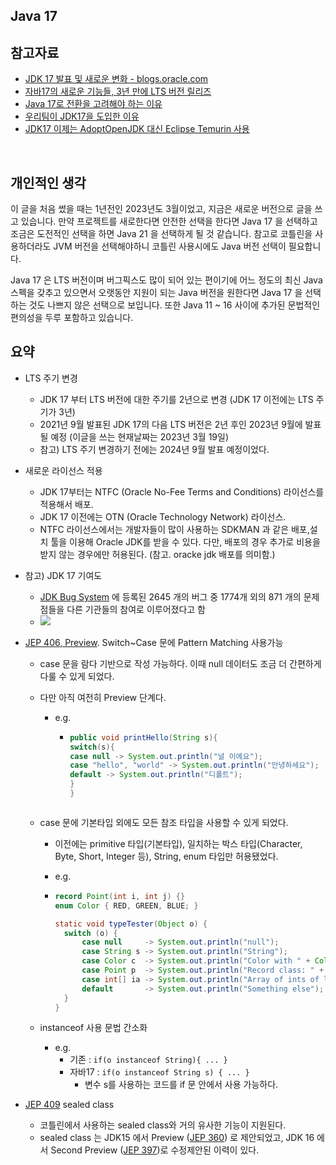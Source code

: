 ## Java 17



## 참고자료

- [JDK 17 발표 및 새로운 변화 - blogs.oracle.com](https://blogs.oracle.com/javakr/post/jdk-17)
- [자바17의 새로운 기능들, 3년 만에 LTS 버전 릴리즈](https://madplay.github.io/post/what-is-new-java-17)
- [Java 17로 전환을 고려해야 하는 이유](https://velog.io/@riwonkim/Java-17%EB%A1%9C-%EC%A0%84%ED%99%98%EC%9D%84-%EA%B3%A0%EB%A0%A4%ED%95%B4%EC%95%BC-%ED%95%98%EB%8A%94-%EC%9D%B4%EC%9C%A0)
- [우리팀이 JDK17을 도입한 이유](https://techblog.gccompany.co.kr/%EC%9A%B0%EB%A6%AC%ED%8C%80%EC%9D%B4-jdk-17%EC%9D%84-%EB%8F%84%EC%9E%85%ED%95%9C-%EC%9D%B4%EC%9C%A0-ced2b754cd7)
- [JDK17 이제는 AdoptOpenJDK 대신 Eclipse Temurin 사용](https://revf.tistory.com/253)



<br/>



## 개인적인 생각

이 글을 처음 썼을 때는 1년전인 2023년도 3월이었고, 지금은 새로운 버전으로 글을 쓰고 있습니다. 만약 프로젝트를 새로한다면 안전한 선택을 한다면 Java 17 을 선택하고 조금은 도전적인 선택을 하면 Java 21 을 선택하게 될 것 같습니다. 참고로 코틀린을 사용하더라도 JVM 버전을 선택해야하니 코틀린 사용시에도 Java 버전 선택이 필요합니다.<br/>

Java 17 은 LTS 버전이며 버그픽스도 많이 되어 있는 편이기에 어느 정도의 최신 Java 스펙을 갖추고 있으면서 오랫동안 지원이 되는 Java 버전을 원한다면 Java 17 을 선택하는 것도 나쁘지 않은 선택으로 보입니다. 또한 Java 11 \~ 16 사이에 추가된 문법적인 편의성을 두루 포함하고 있습니다.<br/>



## 요약

- LTS 주기 변경

  - JDK 17 부터 LTS 버전에 대한 주기를 2년으로 변경 (JDK 17 이전에는 LTS 주기가 3년)
  - 2021년 9월 발표된 JDK 17의 다음 LTS 버전은 2년 후인 2023년 9월에 발표될 예정 (이글을 쓰는 현재날짜는 2023년 3월 19일)
  - 참고) LTS 주기 변경하기 전에는 2024년 9월 발표 예정이었다.

- 새로운 라이선스 적용

  - JDK 17부터는 NTFC (Oracle No-Fee Terms and Conditions) 라이선스를 적용해서 배포.
  - JDK 17 이전에는 OTN (Oracle Technology Network) 라이선스.
  - NTFC 라이선스에서는 개발자들이 많이 사용하는 SDKMAN 과 같은 배포,설치 툴을 이용해 Oracle JDK를 받을 수 있다. 다만, 배포의 경우 추가로 비용을 받지 않는 경우에만 허용된다. (참고. oracke jdk 배포를 의미함.)

- 참고) JDK 17 기여도 

  - [JDK Bug System](https://bugs.openjdk.java.net/secure/Dashboard.jspa) 에 등록된 2645 개의 버그 중 1774개 외의 871 개의 문제점들을 다른 기관들의 참여로 이루어졌다고 함 
  - ![](https://blogs.oracle.com/content/published/api/v1.1/assets/CONT29FF518FBD194014A44A4B45D73D3178/Medium?cb=_cache_29b4&format=jpg&channelToken=9f64ca71eafc4506a34742bbaa3ee777)

- [JEP 406, Preview](https://openjdk.org/jeps/406). Switch\~Case 문에 Pattern Matching 사용가능

  - case 문을 람다 기반으로 작성 가능하다. 이때 null 데이터도 조금 더 간편하게 다룰 수 있게 되었다.

  - 다만 아직 여전히 Preview 단계다.

    - e.g.

      - ```java
        public void printHello(String s){
        switch(s){
        case null -> System.out.println("널 이에요"); 
        case "hello", "world" -> System.out.println("안녕하세요");
        default -> System.out.println("디폴트");
        }
        }
        ```

      ```
      
      ```

  - case 문에 기본타입 외에도 모든 참조 타입을 사용할 수 있게 되었다.

    - 이전에는 primitive 타입(기본타입), 일치하는 박스 타입(Character, Byte, Short, Integer 등), String, enum 타입만 허용됐었다.

    - e.g.

    - ```java
      record Point(int i, int j) {}
      enum Color { RED, GREEN, BLUE; }
      
      static void typeTester(Object o) {
      	switch (o) {
      		case null     -> System.out.println("null");
      		case String s -> System.out.println("String");
      		case Color c  -> System.out.println("Color with " + Color.values().length + " values");
      		case Point p  -> System.out.println("Record class: " + p.toString());
      		case int[] ia -> System.out.println("Array of ints of length" + ia.length);
      		default       -> System.out.println("Something else");
      	}
      }
      ```

  - instanceof 사용 문법 간소화

    - e.g. 
      - 기존 : `if(o instanceof String){ ... }`
      - 자바17 : `if(o instanceof String s) { ... }`
        - 변수 s를 사용하는 코드를 if 문 안에서 사용 가능하다.

- [JEP 409](https://openjdk.org/jeps/409) sealed class 

  - 코틀린에서 사용하는 sealed class와 거의 유사한 기능이 지원된다.
  - sealed class 는 JDK15 에서 Preview ([JEP 360](https://openjdk.org/jeps/360)) 로 제안되었고, JDK 16 에서 Second Preview ([JEP 397](https://openjdk.org/jeps/397))로 수정제안된 이력이 있다.
